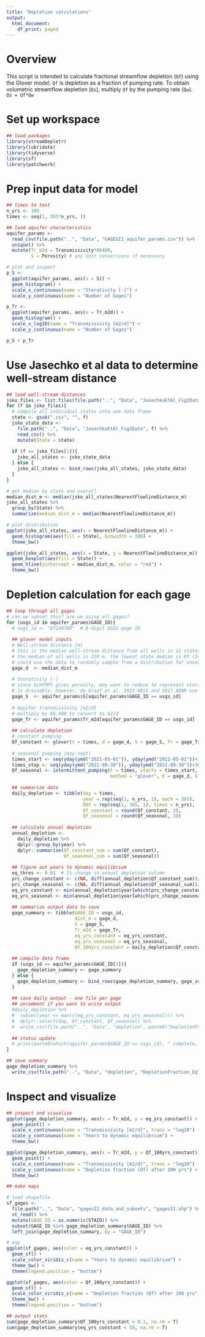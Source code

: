 ```yaml
---
title: "Depletion calculations"
output:
  html_document:
    df_print: paged
---
```


# Overview

This script is intended to calculate fractional streamflow depletion (`Qf`) using the Glover model. 
`Qf` is depletion as a fraction of pumping rate. To obtain volumetric streamflow depletion (`Qs`), multiply `Qf` by the pumping rate (`Qw`). `Qs = Qf*Qw`

# Set up workspace

```r

## load packages
library(streamDepletr)
library(lubridate)
library(tidyverse)
library(sf)
library(patchwork)

```

# Prep input data for model

```r

## times to test
n_yrs <- 100
times <- seq(1, 365*n_yrs, 1)

## load aquifer characteristics
aquifer_params <- 
  read_csv(file.path("..", "Data", "GAGESII_aquifer_params.csv")) %>% 
  unique() %>% 
  mutate(Tr_m2d = Transmissivity*86400,
         S = Porosity) # any unit conversions if necessary

# plot and inspect
p_S <-
  ggplot(aquifer_params, aes(x = S)) +
  geom_histogram() +
  scale_x_continuous(name = "Storativity [-]") +
  scale_y_continuous(name = "Number of Gages")

p_Tr <-
  ggplot(aquifer_params, aes(x = Tr_m2d)) +
  geom_histogram() +
  scale_x_log10(name = "Transmissivity [m2/d]") +
  scale_y_continuous(name = "Number of Gages")

p_S + p_Tr 


```

# Use Jasechko et al data to determine well-stream distance

```r
## load well-stream distances
jsko_files <- list.files(file.path("..", "Data", "JasechkoEtAl_Fig2Data"), pattern = ".csv")
for (f in jsko_files){
  # compile all individual states into one data frame
  state <- gsub(".csv", "", f)
  jsko_state_data <- 
    file.path("..", "Data", "JasechkoEtAl_Fig2Data", f) %>% 
    read_csv() %>% 
    mutate(State = state)
  
  if (f == jsko_files[1]){
    jsko_all_states <- jsko_state_data
  } else {
    jsko_all_states <- bind_rows(jsko_all_states, jsko_state_data)
  }
}

# get median by state and overall
median_dist_m <- median(jsko_all_states$NearestFlowlineDistance_m)
jsko_all_states %>% 
  group_by(State) %>% 
  summarize(median_dist_m = median(NearestFlowlineDistance_m))

# plot distribution
ggplot(jsko_all_states, aes(x = NearestFlowlineDistance_m)) +
  geom_histogram(aes(fill = State), binwidth = 100) +
  theme_bw() 

ggplot(jsko_all_states, aes(x = State, y = NearestFlowlineDistance_m)) +
  geom_boxplot(aes(fill = State)) +
  geom_hline(yintercept = median_dist_m, color = "red") +
  theme_bw()

```

# Depletion calculation for each gage

```r
## loop through all gages
# can we subset this? are we using all gages?
for (usgs_id in aquifer_params$GAGE_ID){
  # usgs_id <- "07144780"  # 8-digit USGS gage ID
  
  ## glover model inputs
  # Well-stream distance [m]
  # this is the median well-stream distance from all wells in 12 states with data shared from Jasechko et al.
  # the median of all wells is 318 m. the lowest state median is KY (246 m) and the highest is TX (437 m).
  # could use the data to randomly sample from a distribution for uncertainty analysis.
  gage_d  <- median_dist_m
  
  # Storativity [-]
  # since GLHYMPS gives porosity, may want to reduce to represent storativity since not all porosity
  # is drainable. however, de Graaf et al. 2015 HESS and 2017 ADWR use these values directly for their models.
  gage_S  <- aquifer_params$S[aquifer_params$GAGE_ID == usgs_id]
  
  # Aquifer transmissivity [m2/d]
  # multiply by 86,400 to convert to m2/d
  gage_Tr <- aquifer_params$Tr_m2d[aquifer_params$GAGE_ID == usgs_id]
  
  ## calculate depletion
  # constant pumping
  Qf_constant <- glover(t = times, d = gage_d, S = gage_S, Tr = gage_Tr)  # plot(times, Qf_constant)
  
  # seasonal pumping (may-sept)
  times_start <- seq(yday(ymd("2021-05-01")), yday(ymd("2021-05-01"))+365*n_yrs, 365)
  times_stop <- seq(yday(ymd("2021-09-30")), yday(ymd("2021-09-30"))+365*n_yrs, 365)
  Qf_seasonal <- intermittent_pumping(t = times, starts = times_start, stops = times_stop, rates = 1, 
                                      method = "glover", d = gage_d, S = gage_S, Tr = gage_Tr)  # plot(times, Qf_seasonal)
  
  ## summarize data
  daily_depletion <- tibble(day = times,
                            year = rep(seq(1, n_yrs, 1), each = 365),
                            DOY = rep(seq(1, 365, 1), times = n_yrs),
                            Qf_constant = round(Qf_constant, 3),
                            Qf_seasonal = round(Qf_seasonal, 3))
  
  ## calculate annual depletion
  annual_depletion <- 
    daily_depletion %>% 
    dplyr::group_by(year) %>% 
    dplyr::summarize(Qf_constant_sum = sum(Qf_constant),
                     Qf_seasonal_sum = sum(Qf_seasonal))
  
  ## figure out years to dynamic equilibrium
  eq_thres <- 0.01  # 1% change in annual depletion volume
  prc_change_constant <- c(NA, diff(annual_depletion$Qf_constant_sum))/annual_depletion$Qf_constant_sum
  prc_change_seasonal <- c(NA, diff(annual_depletion$Qf_seasonal_sum))/annual_depletion$Qf_seasonal_sum
  eq_yrs_constant <- min(annual_depletion$year[which(prc_change_constant < eq_thres)])
  eq_yrs_seasonal <- min(annual_depletion$year[which(prc_change_seasonal < eq_thres)])
  
  ## summarize output data to save
  gage_summary <- tibble(GAGE_ID = usgs_id,
                         dist_m = gage_d,
                         S = gage_S,
                         Tr_m2d = gage_Tr,
                         eq_yrs_constant = eq_yrs_constant,
                         eq_yrs_seasonal = eq_yrs_seasonal,
                         Qf_100yrs_constant = daily_depletion$Qf_constant[length(times)])
  
  ## compile data frame
  if (usgs_id == aquifer_params$GAGE_ID[1]){
    gage_depletion_summary <- gage_summary
  } else {
    gage_depletion_summary <- bind_rows(gage_depletion_summary, gage_summary)
  }
  
  ## save daily output - one file per gage
  ## uncomment if you want to write output
  #daily_depletion %>% 
  #  subset(year <= max(c(eq_yrs_constant, eq_yrs_seasonal))) %>% 
  #  dplyr::select(day, Qf_constant, Qf_seasonal) %>% 
  #  write_csv(file.path("..", "Data", "depletion", paste0("DepletionFraction_", usgs_id, "_Daily.csv")))
  
  ## status update
  # print(paste0(which(aquifer_params$GAGE_ID == usgs_id), " complete, ", Sys.time()))
}

## save summary
gage_depletion_summary %>% 
  write_csv(file.path("..", "Data", "depletion", "DepletionFraction_EqTime.csv"))

```

# Inspect and visualize

```r

## inspect and visualize
ggplot(gage_depletion_summary, aes(x = Tr_m2d, y = eq_yrs_constant)) +
  geom_point() +
  scale_x_continuous(name = "Transmissivity [m2/d]", trans = "log10") +
  scale_y_continuous(name = "Years to dynamic equilibrium") +
  theme_bw()

ggplot(gage_depletion_summary, aes(x = Tr_m2d, y = Qf_100yrs_constant)) +
  geom_point() +
  scale_x_continuous(name = "Transmissivity [m2/d]", trans = "log10") +
  scale_y_continuous(name = "Depletion fraction (Qf) after 100 yrs") +
  theme_bw()

## make maps

# load shapefile
sf_gages <- 
  file.path("..", "Data", "gagesII_data_and_subsets", "gagesII.shp") %>% 
  st_read() %>% 
  mutate(GAGE_ID = as.numeric(STAID)) %>% 
  subset(GAGE_ID %in% gage_depletion_summary$GAGE_ID) %>% 
  left_join(gage_depletion_summary, by = "GAGE_ID")

# map
ggplot(sf_gages, aes(color = eq_yrs_constant)) +
  geom_sf() +
  scale_color_viridis_c(name = "Years to dynamic equilibrium") +
  theme_bw() +
  theme(legend.position = "bottom")

ggplot(sf_gages, aes(color = Qf_100yrs_constant)) +
  geom_sf() +
  scale_color_viridis_c(name = "Depletion fraction (Qf) after 100 yrs") +
  theme_bw() +
  theme(legend.position = "bottom")

## output stats
sum(gage_depletion_summary$Qf_100yrs_constant < 0.1, na.rm = T)
sum(gage_depletion_summary$eq_yrs_constant < 50, na.rm = T)


```